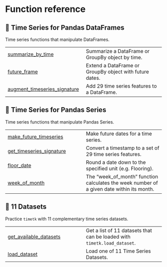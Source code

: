 # Function reference

## 🐼 Time Series for Pandas DataFrames

Time series functions that manipulate DataFrames.

| | |
| --- | --- |
| [summarize_by_time](summarize_by_time.qmd#timetk.summarize_by_time) | Summarize a DataFrame or GroupBy object by time. |
| [future_frame](future_frame.qmd#timetk.future_frame) | Extend a DataFrame or GroupBy object with future dates. |
| [augment_timeseries_signature](augment_timeseries_signature.qmd#timetk.augment_timeseries_signature) | Add 29 time series features to a DataFrame. |

## 🐼 Time Series for Pandas Series

Time series functions that manipulate Pandas Series.

| | |
| --- | --- |
| [make_future_timeseries](make_future_timeseries.qmd#timetk.make_future_timeseries) | Make future dates for a time series. |
| [get_timeseries_signature](get_timeseries_signature.qmd#timetk.get_timeseries_signature) | Convert a timestamp to a set of 29 time series features. |
| [floor_date](floor_date.qmd#timetk.floor_date) | Round a date down to the specified unit (e.g. Flooring). |
| [week_of_month](week_of_month.qmd#timetk.week_of_month) | The "week_of_month" function calculates the week number of a given date within its month. |

## 💾 11 Datasets

Practice `timetk` with 11 complementary time series datasets.

| | |
| --- | --- |
| [get_available_datasets](get_available_datasets.qmd#timetk.datasets.get_datasets.get_available_datasets) | Get a list of 11 datasets that can be loaded with `timetk.load_dataset`. |
| [load_dataset](load_dataset.qmd#timetk.datasets.get_datasets.load_dataset) | Load one of 11 Time Series Datasets. |
